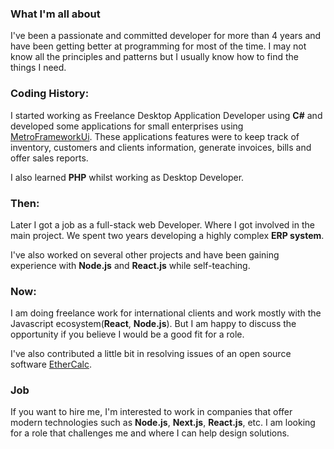 
<About>

### What I'm all about

I've been a passionate and committed developer for more than 4 years and have
been getting better at programming for most of the time. I may not know all
the principles and patterns but I usually know how to find the things I need.

### Coding History:

I started working as Freelance Desktop Application Developer using **C#** and developed some applications for small enterprises
using <a href="https://github.com/thielj/MetroFramework" target="_blank" aria-label="MetroFramework" rel="noopener noreferrer">MetroFrameworkUi</a>. These
applications features were to keep track of inventory, customers and clients
information, generate invoices, bills and offer sales reports.

I also learned **PHP** whilst working as Desktop Developer.

### Then:

Later I got a job as a full-stack web Developer. Where I got involved in the main project. We spent two years developing a
highly complex **ERP system**.

I've also worked on several other projects and have been gaining experience with **Node.js** and **React.js** while self-teaching.

### Now:

I am doing freelance work for international clients and work mostly with the Javascript ecosystem(**React**, **Node.js**). But I am happy to discuss the opportunity if you believe I would be a good fit for a role.

I've also contributed a little bit in resolving issues of an open source software <a href="https://github.com/audreyt/ethercalc" target="_blank" aria-label="Ethercalc" rel="noopener noreferrer">EtherCalc</a>.

### Job

If you want to hire me, I'm interested to work in companies that offer modern technologies such as **Node.js**, **Next.js**, **React.js**, etc. I am looking for a role that challenges me and where I can help design solutions.

</About>
